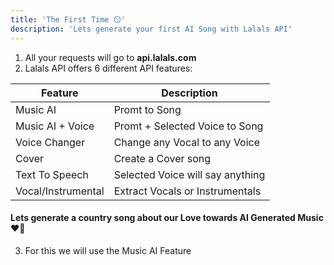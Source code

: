 ```yaml
---
title: 'The First Time 😏'
description: 'Lets generate your first AI Song with Lalals API'
---
```


1. All your requests will go to **api.lalals.com**
2. Lalals API offers 6 different API features: 

| Feature | Description                           |
| -------- | ------------------------------------- |
| Music AI     | Promt to Song|
| Music AI + Voice      | Promt + Selected Voice to Song                        |
| Voice Changer   | Change any Vocal to any Voice |
| Cover   | Create a Cover song |
| Text To Speech   | Selected Voice will say anything |
| Vocal/Instrumental   | Extract Vocals or Instrumentals |

#### Lets generate a country song about our Love towards AI Generated Music ❤️🤠

3. For this we will use the Music AI Feature
